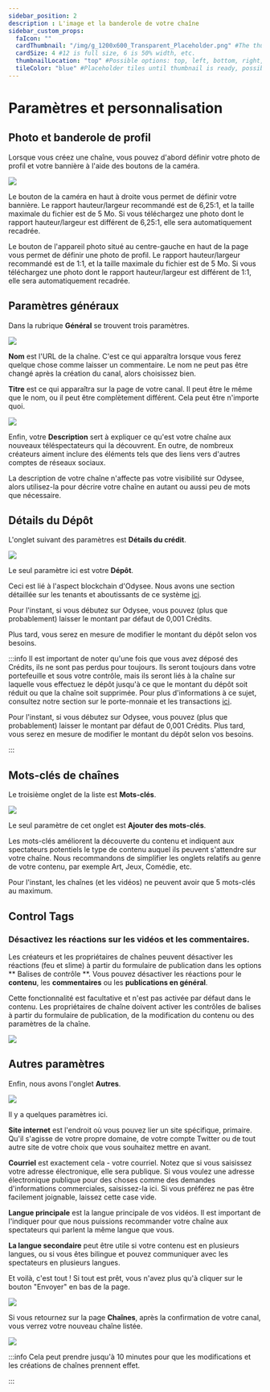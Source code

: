 ```yaml
---
sidebar_position: 2
description : L'image et la banderole de votre chaîne
sidebar_custom_props:
  faIcon: ""
  cardThumbnail: "/img/g_1200x600_Transparent_Placeholder.png" #The thumbnail on the category card.
  cardSize: 4 #12 is full size, 6 is 50% width, etc.
  thumbnailLocation: "top" #Possible options: top, left, bottom, right, none
  tileColor: "blue" #Placeholder tiles until thumbnail is ready, possible options: blue, cream, darkpurple, lightpurple, mauve, orange, pink, none
---
```


# Paramètres et personnalisation

## Photo et banderole de profil

Lorsque vous créez une chaîne, vous pouvez d'abord définir votre photo de profil et votre bannière à l'aide des boutons de la caméra.

<Image src="/img/fr/CréerParamètresetpersonnalisation01.png" />

Le bouton de la caméra en haut à droite vous permet de définir votre bannière. Le rapport hauteur/largeur recommandé est de 6,25:1, et la taille maximale du fichier est de 5 Mo. Si vous téléchargez une photo dont le rapport hauteur/largeur est différent de 6,25:1, elle sera automatiquement recadrée.

Le bouton de l'appareil photo situé au centre-gauche en haut de la page vous permet de définir une photo de profil. Le rapport hauteur/largeur recommandé est de 1:1, et la taille maximale du fichier est de 5 Mo. Si vous téléchargez une photo dont le rapport hauteur/largeur est différent de 1:1, elle sera automatiquement recadrée.

## Paramètres généraux

Dans la rubrique **Général** se trouvent trois paramètres.

<Image src="/img/fr/CréerParamètresetpersonnalisation02.png" />

**Nom** est l'URL de la chaîne. C'est ce qui apparaîtra lorsque vous ferez quelque chose comme laisser un commentaire. Le nom ne peut pas être changé après la création du canal, alors choisissez bien.

**Titre** est ce qui apparaîtra sur la page de votre canal. Il peut être le même que le nom, ou il peut être complètement différent. Cela peut être n'importe quoi.

<Image src="[/img/fr/Paramètresetpersonnalisation03.png](https://i.imgur.com/JOCIYbJ.png)" />

Enfin, votre **Description** sert à expliquer ce qu'est votre chaîne aux nouveaux téléspectateurs qui la découvrent. En outre, de nombreux créateurs aiment inclure des éléments tels que des liens vers d'autres comptes de réseaux sociaux.

La description de votre chaîne n'affecte pas votre visibilité sur Odysee, alors utilisez-la pour décrire votre chaîne en autant ou aussi peu de mots que nécessaire.

## Détails du Dépôt

L'onglet suivant des paramètres est **Détails du crédit**.

<Image src="/img/fr/Paramètresetpersonnalisation03.png" />

Le seul paramètre ici est votre **Dépôt**.

Ceci est lié à l'aspect blockchain d'Odysee. Nous avons une section détaillée sur les tenants et aboutissants de ce système [ici](http://chihuahuaspin.com).

Pour l'instant, si vous débutez sur Odysee, vous pouvez (plus que probablement) laisser le montant par défaut de 0,001 Crédits.

Plus tard, vous serez en mesure de modifier le montant du dépôt selon vos besoins.

:::info
Il est important de noter qu'une fois que vous avez déposé des Crédits, ils ne sont pas perdus pour toujours. Ils seront toujours dans votre portefeuille et sous votre contrôle, mais ils seront liés à la chaîne sur laquelle vous effectuez le dépôt jusqu'à ce que le montant du dépôt soit réduit ou que la chaîne soit supprimée. Pour plus d'informations à ce sujet, consultez notre section sur le porte-monnaie et les transactions [ici](http://chihuahuaspin.com).

Pour l'instant, si vous débutez sur Odysee, vous pouvez (plus que probablement) laisser le montant par défaut de 0,001 Crédits. Plus tard, vous serez en mesure de modifier le montant du dépôt selon vos besoins.

:::

## Mots-clés de chaînes

Le troisième onglet de la liste est **Mots-clés**.

<Image src="/img/fr/Paramètresetpersonnalisation04.png" />

Le seul paramètre de cet onglet est **Ajouter des mots-clés**.

Les mots-clés améliorent la découverte du contenu et indiquent aux spectateurs potentiels le type de contenu auquel ils peuvent s'attendre sur votre chaîne. Nous recommandons de simplifier les onglets relatifs au genre de votre contenu, par exemple Art, Jeux, Comédie, etc.

Pour l'instant, les chaînes (et les vidéos) ne peuvent avoir que 5 mots-clés au maximum.

## Control Tags

### Désactivez les réactions sur les vidéos et les commentaires.

Les créateurs et les propriétaires de chaînes peuvent désactiver les réactions (feu et slime) à partir du formulaire de publication dans les options ** Balises de contrôle **. Vous pouvez désactiver les réactions pour le **contenu**, les **commentaires** ou les **publications en général**.

Cette fonctionnalité est facultative et n'est pas activée par défaut dans le contenu. Les propriétaires de chaîne doivent activer les contrôles de balises à partir du formulaire de publication, de la modification du contenu ou des paramètres de la chaîne.

![](https://thumbs.odycdn.com/b5b44b315c4e3edb5395317c520b321a.webp)

## Autres paramètres

Enfin, nous avons l'onglet **Autres**.

<Image src="/img/fr/Paramètresetpersonnalisation05.png" />

Il y a quelques paramètres ici.

**Site internet** est l'endroit où vous pouvez lier un site spécifique, primaire. Qu'il s'agisse de votre propre domaine, de votre compte Twitter ou de tout autre site de votre choix que vous souhaitez mettre en avant.

**Courriel** est exactement cela - votre courriel. Notez que si vous saisissez votre adresse électronique, elle sera publique. Si vous voulez une adresse électronique publique pour des choses comme des demandes d'informations commerciales, saisissez-la ici. Si vous préférez ne pas être facilement joignable, laissez cette case vide.

**Langue principale** est la langue principale de vos vidéos. Il est important de l'indiquer pour que nous puissions recommander votre chaîne aux spectateurs qui parlent la même langue que vous.

**La langue secondaire** peut être utile si votre contenu est en plusieurs langues, ou si vous êtes bilingue et pouvez communiquer avec les spectateurs en plusieurs langues.

Et voilà, c'est tout ! Si tout est prêt, vous n'avez plus qu'à cliquer sur le bouton "Envoyer" en bas de la page.

<Image src="/img/fr/Paramètresetpersonnalisation06A.png" />

Si vous retournez sur la page **Chaînes**, après la confirmation de votre canal, vous verrez votre nouveau chaîne listée.

<Image src="/img/fr/Créerplusdechaînes.png" />

:::info
Cela peut prendre jusqu'à 10 minutes pour que les modifications et les créations de chaînes prennent effet. 

:::
